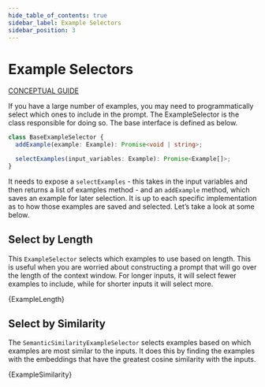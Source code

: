 ```yaml
---
hide_table_of_contents: true
sidebar_label: Example Selectors
sidebar_position: 3
---
```



# Example Selectors

[CONCEPTUAL GUIDE](https://docs.langchain.com/docs/components/example-selectors)

If you have a large number of examples, you may need to programmatically select which ones to include in the prompt. The ExampleSelector is the class responsible for doing so. The base interface is defined as below.

```typescript
class BaseExampleSelector {
  addExample(example: Example): Promise<void | string>;

  selectExamples(input_variables: Example): Promise<Example[]>;
}
```

It needs to expose a `selectExamples` - this takes in the input variables and then returns a list of examples method - and an `addExample` method, which saves an example for later selection. It is up to each specific implementation as to how those examples are saved and selected. Let’s take a look at some below.

## Select by Length

This `ExampleSelector` selects which examples to use based on length. This is useful when you are worried about constructing a prompt that will go over the length of the context window. For longer inputs, it will select fewer examples to include, while for shorter inputs it will select more.


<CodeBlock language="typescript">{ExampleLength}</CodeBlock>

## Select by Similarity

The `SemanticSimilarityExampleSelector` selects examples based on which examples are most similar to the inputs. It does this by finding the examples with the embeddings that have the greatest cosine similarity with the inputs.


<CodeBlock language="typescript">{ExampleSimilarity}</CodeBlock>
